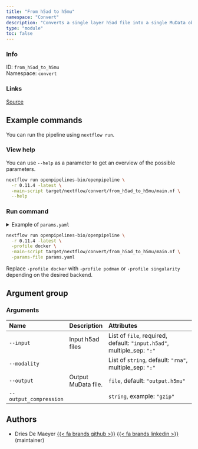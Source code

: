 ```yaml
---
title: "From h5ad to h5mu"
namespace: "Convert"
description: "Converts a single layer h5ad file into a single MuData object"
type: "module"
toc: false
---
```


::: {.column-margin}

### Info

ID: `from_h5ad_to_h5mu`  
Namespace: `convert`

### Links
[Source](https://github.com/openpipelines-bio/openpipeline/blob/0.11.4/./src/convert/from_h5ad_to_h5mu){.btn-action .btn-sm .btn-info .btn role="button"}

:::



## Example commands

You can run the pipeline using `nextflow run`.

### View help

You can use `--help` as a parameter to get an overview of the possible parameters.

```bash
nextflow run openpipelines-bio/openpipeline \
  -r 0.11.4 -latest \
  -main-script target/nextflow/convert/from_h5ad_to_h5mu/main.nf \
  --help
```

### Run command

<details>
<summary>Example of `params.yaml`</summary>
```yaml
# Arguments
input: # please fill in - example: ["input.h5ad"]
modality: ["rna"]
# output: "$id.$key.output.h5mu"
# output_compression: "gzip"

# Nextflow input-output arguments
publish_dir: # please fill in - example: "output/"
# param_list: "my_params.yaml"
```
</details>

```bash
nextflow run openpipelines-bio/openpipeline \
  -r 0.11.4 -latest \
  -profile docker \
  -main-script target/nextflow/convert/from_h5ad_to_h5mu/main.nf \
  -params-file params.yaml
```

:::{.callout-note}
Replace `-profile docker` with `-profile podman` or `-profile singularity` depending on the desired backend.
:::

## Argument group

### Arguments

|Name                   |Description         |Attributes                                                             |
|:----------------------|:-------------------|:----------------------------------------------------------------------|
|`--input`              |Input h5ad files    |List of `file`, required, default: `"input.h5ad"`, multiple_sep: `":"` |
|`--modality`           |                    |List of `string`, default: `"rna"`, multiple_sep: `":"`                |
|`--output`             |Output MuData file. |`file`, default: `"output.h5mu"`                                       |
|`--output_compression` |                    |`string`, example: `"gzip"`                                            |

## Authors


  * Dries De Maeyer [{{< fa brands github >}}](https://github.com/ddemaeyer) [{{< fa brands linkedin >}}](https://linkedin.com/in/dries-de-maeyer-b46a814) (maintainer)
